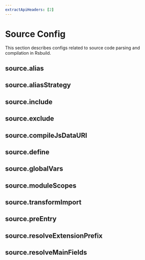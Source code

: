 ```yaml
---
extractApiHeaders: [2]
---
```


# Source Config

This section describes configs related to source code parsing and compilation in Rsbuild.

## source.alias


<Alias />

## source.aliasStrategy


<AliasStrategy />

## source.include


<Include />

## source.exclude


<Exclude />

## source.compileJsDataURI


<CompileJsDataURI />

## source.define


<Define />

## source.globalVars


<GlobalVars />

## source.moduleScopes


<ModuleScopes />

## source.transformImport


<TransformImport />

## source.preEntry


<PreEntry />

## source.resolveExtensionPrefix


<ResolveExtensionPrefix />

## source.resolveMainFields


<ResolveMainFields />
